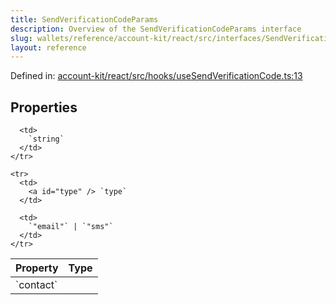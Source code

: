 ```yaml
---
title: SendVerificationCodeParams
description: Overview of the SendVerificationCodeParams interface
slug: wallets/reference/account-kit/react/src/interfaces/SendVerificationCodeParams
layout: reference
---
```


Defined in: [account-kit/react/src/hooks/useSendVerificationCode.ts:13](https://github.com/alchemyplatform/aa-sdk/blob/5b9429f0f16dcd4ff822527b8de589e19e88faa7/account-kit/react/src/hooks/useSendVerificationCode.ts#L13)

## Properties

<table>
  <thead>
    <tr>
      <th align="left">Property</th>
      <th align="left">Type</th>
    </tr>
  </thead>

  <tbody>
    <tr>
      <td>
        <a id="contact" /> `contact`
      </td>

      <td>
        `string`
      </td>
    </tr>

    <tr>
      <td>
        <a id="type" /> `type`
      </td>

      <td>
        `"email"` | `"sms"`
      </td>
    </tr>

  </tbody>
</table>
